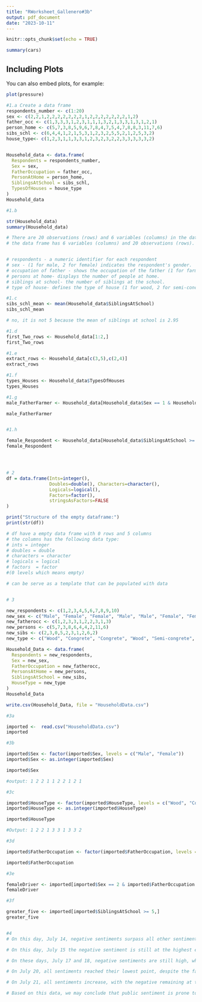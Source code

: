 ```yaml
---
title: "RWorksheet_Gallenero#3b"
output: pdf_document
date: "2023-10-11"
---
```


```r
knitr::opts_chunk$set(echo = TRUE)
```


```r
summary(cars)
```

## Including Plots

You can also embed plots, for example:

```r
plot(pressure)
```

```r
#1.a Create a data frame
respondents_number <- c(1:20)
sex <- c(2,2,1,2,2,2,2,2,2,2,1,2,2,2,2,2,2,2,1,2)
father_occ <- c(1,3,3,3,1,2,3,1,1,1,3,2,1,3,3,1,3,1,2,1)
person_home <- c(5,7,3,8,5,9,6,7,8,4,7,5,4,7,8,8,3,11,7,6)
sibs_schl <- c(6,4,4,1,2,1,5,3,1,2,3,2,5,5,2,1,2,5,3,2)
house_type<- c(1,2,3,1,1,3,3,1,2,3,2,3,2,2,3,3,3,3,3,2)


Household_data <- data.frame(
  Respondents = respondents_number,
  Sex = sex,
  FatherOccupation = father_occ,
  PersonAtHome = person_home,
  SiblingsAtSchool = sibs_schl,
  TypesOfHouses = house_type
)
Household_data

#1.b 

str(Household_data)
summary(Household_data)

# There are 20 observations (rows) and 6 variables (columns) in the data frame.
# the data frame has 6 variables (columns) and 20 observations (rows).


# respondents - a numeric identifier for each respondent
# sex - (1 for male, 2 for female) indicates the respondent's gender.
# occupation of father - shows the occupation of the father (1 for farmer, 2 for driver, 3 for others).
# persons at home- displays the number of people at home.
# siblings at school- the number of siblings at the school.
# type of house- defines the type of house (1 for wood, 2 for semi-concrete, 3 for concrete).

#1.c
sibs_schl_mean <- mean(Household_data$SiblingsAtSchool)
sibs_schl_mean

# no, it is not 5 because the mean of siblings at school is 2.95

#1.d
first_Two_rows <- Household_data[1:2,]
first_Two_rows

#1.e
extract_rows <- Household_data[c(3,5),c(2,4)]
extract_rows

#1.f
types_Houses <- Household_data$TypesOfHouses
types_Houses

#1.g
male_FatherFarmer <- Household_data[Household_data$Sex == 1 & Household_data$FatherOccupation == 1,]

male_FatherFarmer


#1.h

female_Respondent <- Household_data[Household_data$SiblingsAtSchool >= 5,]
female_Respondent




# 2
df = data.frame(Ints=integer(),
                Doubles=double(), Characters=character(),
                Logicals=logical(),
                Factors=factor(),
                stringsAsFactors=FALSE
)

print("Structure of the empty dataframe:")
print(str(df))

# df have a empty data frame with 0 rows and 5 columns
# the columns has the following data type:
# ints = integer
# doubles = double
# characters = character
# logicals = logical
# factors  = factor
#(0 levels which means empty)

# can be serve as a template that can be populated with data


# 3

new_respondents <- c(1,2,3,4,5,6,7,8,9,10)
new_sex <- c("Male", "Female", "Female", "Male", "Male", "Female", "Female", "Male", "Female", "Male")
new_fatherocc <- c(1,2,3,3,1,2,2,3,1,3)
new_persons <- c(5,7,3,8,6,4,4,2,11,6)
new_sibs <- c(2,3,0,5,2,3,1,2,6,2)
new_type <- c("Wood", "Congrete", "Congrete", "Wood", "Semi-congrete", "Semi-congrete", "Wood", "Semi-congrete", "Semi-congrete", "Congrete")

Household_Data <- data.frame(
  Respondents = new_respondents,
  Sex = new_sex,
  FatherOccupation = new_fatherocc,
  PersonsAtHome = new_persons,
  SiblingsAtSchool = new_sibs,
  HouseType = new_type
)
Household_Data

write.csv(Household_Data, file = "HouseholdData.csv")

#3a

imported <-  read.csv("HouseholdData.csv")
imported

#3b

imported$Sex <- factor(imported$Sex, levels = c("Male", "Female"))
imported$Sex <- as.integer(imported$Sex)

imported$Sex

#output: 1 2 2 1 1 2 2 1 2 1

#3c

imported$HouseType <- factor(imported$HouseType, levels = c("Wood", "Congrete", "Semi-congrete"))
imported$HouseType <- as.integer(imported$HouseType)

imported$HouseType

#Output: 1 2 2 1 3 3 1 3 3 2

#3d

imported$FatherOccupation <- factor(imported$FatherOccupation, levels = c(1,2,3), labels = c("Farmer", "Driver", "Others"))

imported$FatherOccupation

#3e

femaleDriver <- imported[imported$Sex == 2 & imported$FatherOccupation == "Driver", c (3,4)]
femaleDriver

#3f

greater_five <- imported[imported$SiblingsAtSchool >= 5,]
greater_five


#4
# On this day, July 14, negative sentiments surpass all other sentiments. This signifies that some topics or occurrences got negative sentiments on that specific day.

# On this day, July 15 the negative sentiment is still at the highest even if all the sentiments increased. This implies that something happened on that day that created negative sentiments.

# On these days, July 17 and 18, negative sentiments are still high, whereas neutral and positive sentiments are similar.

# On July 20, all sentiments reached their lowest point, despite the fact that there were still more negative sentiments among the others. This demonstrates that nothing happened on that day.

# On July 21, all sentiments increase, with the negative remaining at the top. This could imply that something happened that day that triggered people's negative responses.

# Based on this data, we may conclude that public sentiment is prone to external forces and varies over time.


```
